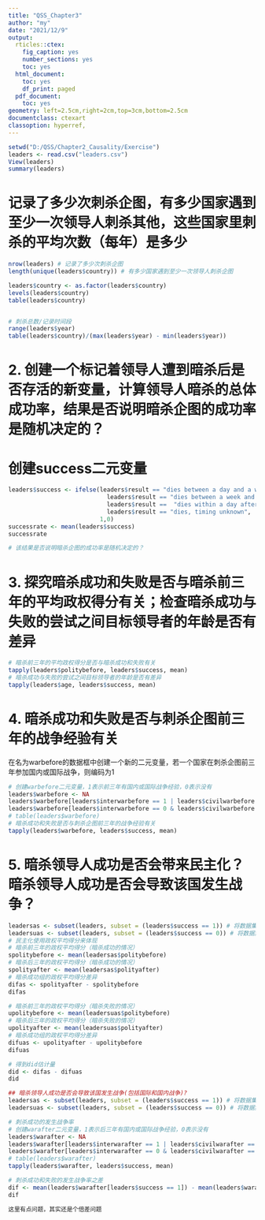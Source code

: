 ```yaml
---
title: "QSS_Chapter3"
author: "my"
date: "2021/12/9"
output:
  rticles::ctex:
    fig_caption: yes
    number_sections: yes
    toc: yes
  html_document:
    toc: yes
    df_print: paged
  pdf_document:
    toc: yes
geometry: left=2.5cm,right=2cm,top=3cm,bottom=2.5cm
documentclass: ctexart
classoption: hyperref,
---
```


```r
setwd("D:/QSS/Chapter2_Causality/Exercise")
leaders <- read.csv("leaders.csv")
View(leaders)
summary(leaders)
```

# 记录了多少次刺杀企图，有多少国家遇到至少一次领导人刺杀其他，这些国家里刺杀的平均次数（每年）是多少
```r
nrow(leaders) # 记录了多少次刺杀企图
length(unique(leaders$country)) # 有多少国家遇到至少一次领导人刺杀企图

leaders$country <- as.factor(leaders$country)
levels(leaders$country)
table(leaders$country)


# 刺杀总数/记录时间段
range(leaders$year)
table(leaders$country)/(max(leaders$year) - min(leaders$year))
```

# 2. 创建一个标记着领导人遭到暗杀后是否存活的新变量，计算领导人暗杀的总体成功率，结果是否说明暗杀企图的成功率是随机决定的？
# 创建success二元变量
```r
leaders$success <- ifelse(leaders$result == "dies between a day and a week" | 
                            leaders$result == "dies between a week and a month" | 
                            leaders$result ==  "dies within a day after the attack" | 
                            leaders$result == "dies, timing unknown", 
                          1,0)
successrate <- mean(leaders$success)
successrate

# 该结果是否说明暗杀企图的成功率是随机决定的？
```

# 3. 探究暗杀成功和失败是否与暗杀前三年的平均政权得分有关；检查暗杀成功与失败的尝试之间目标领导者的年龄是否有差异
```r
# 暗杀前三年的平均政权得分是否与暗杀成功和失败有关
tapply(leaders$politybefore, leaders$success, mean)
# 暗杀成功与失败的尝试之间目标领导者的年龄是否有差异
tapply(leaders$age, leaders$success, mean)
```

# 4. 暗杀成功和失败是否与刺杀企图前三年的战争经验有关
在名为warbefore的数据框中创建一个新的二元变量，若一个国家在刺杀企图前三年参加国内或国际战争，则编码为1
```r
# 创建warbefore二元变量，1表示前三年有国内或国际战争经验，0表示没有
leaders$warbefore <- NA
leaders$warbefore[leaders$interwarbefore == 1 | leaders$civilwarbefore == 1] <- 1
leaders$warbefore[leaders$interwarbefore == 0 & leaders$civilwarbefore == 0] <- 0
# table(leaders$warbefore)
# 暗杀成功和失败是否与刺杀企图前三年的战争经验有关
tapply(leaders$warbefore, leaders$success, mean)
```

# 5. 暗杀领导人成功是否会带来民主化？暗杀领导人成功是否会导致该国发生战争？
```r
leadersas <- subset(leaders, subset = (leaders$success == 1)) # 将数据集分集，得到暗杀成功的数据
leadersuas <- subset(leaders, subset = (leaders$success == 0)) # 将数据集分集，得到暗杀失败的数据
# 民主化使用政权平均得分来体现
# 暗杀前三年的政权平均得分（暗杀成功的情况）
spolitybefore <- mean(leadersas$politybefore)
# 暗杀后三年的政权平均得分（暗杀成功的情况）
spolityafter <- mean(leadersas$polityafter)
# 暗杀成功组的政权平均得分差异
difas <- spolityafter - spolitybefore
difas

# 暗杀前三年的政权平均得分（暗杀失败的情况）
upolitybefore <- mean(leadersuas$politybefore)
# 暗杀后三年的政权平均得分（暗杀失败的情况）
upolityafter <- mean(leadersuas$polityafter)
# 暗杀成功组的政权平均得分差异
difuas <- upolityafter - upolitybefore
difuas

# 得到did估计量
did <- difas - difuas
did

## 暗杀领导人成功是否会导致该国发生战争(包括国际和国内战争)?
leadersas <- subset(leaders, subset = (leaders$success == 1)) # 将数据集分集，得到暗杀成功的数据
leadersuas <- subset(leaders, subset = (leaders$success == 0)) # 将数据集分集，得到暗杀失败的数据

# 刺杀成功的发生战争率
# 创建warafter二元变量，1表示后三年有国内或国际战争经验，0表示没有
leaders$warafter <- NA
leaders$warafter[leaders$interwarafter == 1 | leaders$civilwarafter == 1] <- 1
leaders$warafter[leaders$interwarafter == 0 & leaders$civilwarafter == 0] <- 0
# table(leaders$warafter)
tapply(leaders$warafter, leaders$success, mean)

# 刺杀成功和失败的发生战争率之差
dif <- mean(leaders$warafter[leaders$success == 1]) - mean(leaders$warafter[leaders$success == 0])
dif

这里有点问题，其实还是个倍差问题

```


